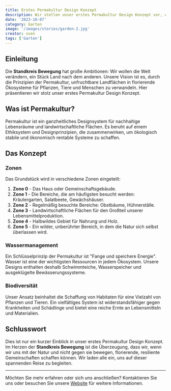 ```yaml
---
title: Erstes Permakultur Design Konzept
description: Wir stellen unser erstes Permakultur Design Konzept vor, ein Einblick in unsere Gedankenwelt.
date: '2023-10-07'
category: Garten
image: '/images/stories/garden-2.jpg'
creator: sven
tags: ['Garten']
---
```


## Einleitung

Die **Standkreis Bewegung** hat große Ambitionen: Wir wollen die Welt verändern, ein Stück Land nach dem anderen. Unsere Vision ist es, durch die Prinzipien der Permakultur, unfruchtbare Landflächen in florierende Ökosysteme für Pflanzen, Tiere und Menschen zu verwandeln. Hier präsentieren wir stolz unser erstes Permakultur Design Konzept.

## Was ist Permakultur?

Permakultur ist ein ganzheitliches Designsystem für nachhaltige Lebensräume und landwirtschaftliche Flächen. Es beruht auf einem Ethiksystem und Designprinzipien, die zusammenwirken, um ökologisch stabile und ökonomisch rentable Systeme zu schaffen.

## Das Konzept

### Zonen

Das Grundstück wird in verschiedene Zonen eingeteilt:

1. **Zone 0** - Das Haus oder Gemeinschaftsgebäude.
2. **Zone 1** - Die Bereiche, die am häufigsten besucht werden: Kräutergarten, Salatbeete, Gewächshäuser.
3. **Zone 2** - Regelmäßig besuchte Bereiche: Obstbäume, Hühnerställe.
4. **Zone 3** - Landwirtschaftliche Flächen für den Großteil unserer Lebensmittelproduktion.
5. **Zone 4** - Halbwildes Gebiet für Nahrung und Holz.
6. **Zone 5** - Ein wilder, unberührter Bereich, in dem die Natur sich selbst überlassen wird.

### Wassermanagement

Ein Schlüsselprinzip der Permakultur ist "Fange und speichere Energie". Wasser ist eine der wichtigsten Ressourcen in jedem Ökosystem. Unsere Designs enthalten deshalb Schwimmteiche, Wasserspeicher und ausgeklügelte Bewässerungssysteme.

### Biodiversität

Unser Ansatz beinhaltet die Schaffung von Habitaten für eine Vielzahl von Pflanzen und Tieren. Ein vielfältiges System ist widerstandsfähiger gegen Krankheiten und Schädlinge und bietet eine reiche Ernte an Lebensmitteln und Materialien.

## Schlusswort

Dies ist nur ein kurzer Einblick in unser erstes Permakultur Design Konzept. Im Herzen der **Standkreis Bewegung** ist die Überzeugung, dass wir, wenn wir uns mit der Natur und nicht gegen sie bewegen, florierende, resiliente Gemeinschaften schaffen können. Wir laden alle ein, uns auf dieser spannenden Reise zu begleiten.

---

Möchten Sie mehr erfahren oder sich uns anschließen? Kontaktieren Sie uns oder besuchen Sie unsere [Website](#) für weitere Informationen.
